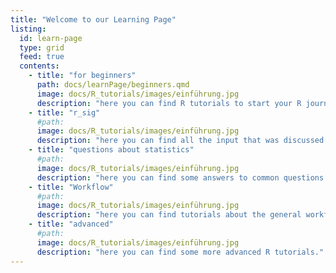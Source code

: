 ```yaml
---
title: "Welcome to our Learning Page"
listing:
  id: learn-page
  type: grid
  feed: true
  contents:
    - title: "for beginners"
      path: docs/learnPage/beginners.qmd
      image: docs/R_tutorials/images/einführung.jpg
      description: "here you can find R tutorials to start your R journey."
    - title: "r_sig"
      #path:
      image: docs/R_tutorials/images/einführung.jpg
      description: "here you can find all the input that was discussed in R-SIG."
    - title: "questions about statistics"
      #path:
      image: docs/R_tutorials/images/einführung.jpg
      description: "here you can find some answers to common questions about statistics or our r-packages." 
    - title: "Workflow"
      #path:
      image: docs/R_tutorials/images/einführung.jpg
      description: "here you can find tutorials about the general workflow when working with RStudio or Github."
    - title: "advanced"
      #path:
      image: docs/R_tutorials/images/einführung.jpg
      description: "here you can find some more advanced R tutorials."
---
```


::: {learn-page}
:::
